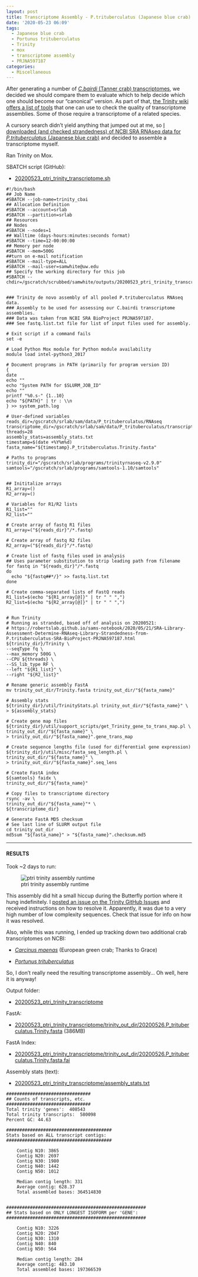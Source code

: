 ```yaml
---
layout: post
title: Transcriptome Assembly - P.trituberculatus (Japanese blue crab) NCBI SRA BioProject PRJNA597187 Data with Trinity on Mox
date: '2020-05-23 06:09'
tags:
  - Japanese blue crab
  - Portunus trituberculatus
  - Trinity
  - mox
  - transcriptome assembly
  - PRJNA597187
categories:
  - Miscellaneous
---
```

After generating a number of [_C.bairdi_ (Tanner crab) transcriptomes](https://github.com/RobertsLab/resources/wiki/Genomic-Resources#transcriptomes), we decided we should compare them to evaluate which to help decide which one should become our "canonical" version. As part of that, [the Trinity wiki offers a list of tools](https://github.com/trinityrnaseq/trinityrnaseq/wiki/Transcriptome-Assembly-Quality-Assessment) that one can use to check the quality of transcriptome assemblies. Some of those require a transcriptome of a related species.

A cursory search didn't yield anything that jumped out at me, so [I downloaded (and checked strandedness) of NCBI SRA RNAseq data for _P.trituberculatus_ (Japanese blue crab)](https://robertslab.github.io/sams-notebook/2020/05/21/SRA-Library-Assessment-Determine-RNAseq-Library-Strandedness-from-P.trituberculatus-SRA-BioProject-PRJNA597187.html) and decided to assemble a transcriptome myself.

Ran Trinity on Mox.

SBATCH script (GitHub):

- [20200523_ptri_trinity_transcriptome.sh](https://github.com/RobertsLab/sams-notebook/blob/master/sbatch_scripts/20200523_ptri_trinity_transcriptome.sh)

```shell
#!/bin/bash
## Job Name
#SBATCH --job-name=trinity_cbai
## Allocation Definition
#SBATCH --account=srlab
#SBATCH --partition=srlab
## Resources
## Nodes
#SBATCH --nodes=1
## Walltime (days-hours:minutes:seconds format)
#SBATCH --time=12-00:00:00
## Memory per node
#SBATCH --mem=500G
##turn on e-mail notification
#SBATCH --mail-type=ALL
#SBATCH --mail-user=samwhite@uw.edu
## Specify the working directory for this job
#SBATCH --chdir=/gscratch/scrubbed/samwhite/outputs/20200523_ptri_trinity_transcriptome


### Trinity de novo assembly of all pooled P.trituberculatus RNAseq data.
### Assembly to be used for assessing our C.bairdi transcriptome assemblies.
### Data was taken from NCBI SRA BioProject PRJNA597187.
### See fastq.list.txt file for list of input files used for assembly.

# Exit script if a command fails
set -e

# Load Python Mox module for Python module availability
module load intel-python3_2017

# Document programs in PATH (primarily for program version ID)
{
date
echo ""
echo "System PATH for $SLURM_JOB_ID"
echo ""
printf "%0.s-" {1..10}
echo "${PATH}" | tr : \\n
} >> system_path.log

# User-defined variables
reads_dir=/gscratch/srlab/sam/data/P_trituberculatus/RNAseq
transcriptome_dir=/gscratch/srlab/sam/data/P_trituberculatus/transcriptomes
threads=28
assembly_stats=assembly_stats.txt
timestamp=$(date +%Y%m%d)
fasta_name="${timestamp}.P_trituberculatus.Trinity.fasta"

# Paths to programs
trinity_dir="/gscratch/srlab/programs/trinityrnaseq-v2.9.0"
samtools="/gscratch/srlab/programs/samtools-1.10/samtools"


## Inititalize arrays
R1_array=()
R2_array=()

# Variables for R1/R2 lists
R1_list=""
R2_list=""

# Create array of fastq R1 files
R1_array=("${reads_dir}"/*.fastq)

# Create array of fastq R2 files
R2_array=("${reads_dir}"/*.fastq)

# Create list of fastq files used in analysis
## Uses parameter substitution to strip leading path from filename
for fastq in "${reads_dir}"/*.fastq
do
  echo "${fastq##*/}" >> fastq.list.txt
done

# Create comma-separated lists of FastQ reads
R1_list=$(echo "${R1_array[@]}" | tr " " ",")
R2_list=$(echo "${R2_array[@]}" | tr " " ",")


# Run Trinity
# Running as stranded, based off of analysis on 20200521:
# https://robertslab.github.io/sams-notebook/2020/05/21/SRA-Library-Assessment-Determine-RNAseq-Library-Strandedness-from-P.trituberculatus-SRA-BioProject-PRJNA597187.html
${trinity_dir}/Trinity \
--seqType fq \
--max_memory 500G \
--CPU ${threads} \
--SS_lib_type RF \
--left "${R1_list}" \
--right "${R2_list}"

# Rename generic assembly FastA
mv trinity_out_dir/Trinity.fasta trinity_out_dir/"${fasta_name}"

# Assembly stats
${trinity_dir}/util/TrinityStats.pl trinity_out_dir/"${fasta_name}" \
> ${assembly_stats}

# Create gene map files
${trinity_dir}/util/support_scripts/get_Trinity_gene_to_trans_map.pl \
trinity_out_dir/"${fasta_name}" \
> trinity_out_dir/"${fasta_name}".gene_trans_map

# Create sequence lengths file (used for differential gene expression)
${trinity_dir}/util/misc/fasta_seq_length.pl \
trinity_out_dir/"${fasta_name}" \
> trinity_out_dir/"${fasta_name}".seq_lens

# Create FastA index
${samtools} faidx \
trinity_out_dir/"${fasta_name}"

# Copy files to transcriptome directory
rsync -av \
trinity_out_dir/"${fasta_name}"* \
${transcriptome_dir}

# Generate FastA MD5 checksum
# See last line of SLURM output file
cd trinity_out_dir
md5sum "${fasta_name}" > "${fasta_name}".checksum.md5
```


---

#### RESULTS

Took ~2 days to run:

![ptri trinity assembly runtime](https://github.com/RobertsLab/sams-notebook/blob/master/images/screencaps/20200523_ptri_trinity_transcriptome_runtime.png?raw=true)

This assembly did hit a small hiccup during the Butterfly portion where it hung indefinitely. I [posted an issue on the Trinity GitHub Issues](https://github.com/trinityrnaseq/trinityrnaseq/issues/849) and received instructions on how to resolve it. Apparently, it was due to a very high number of low complexity sequences. Check that issue for info on how it was resolved.

Also, while this was running, I ended up tracking down two additional crab transcriptomes on NCBI:

- [_Carcinus maenas_](https://www.ncbi.nlm.nih.gov/Traces/wgs/?val=GBXE01) (European green crab; Thanks to Grace)

- [_Portunus trituberculatus_](https://www.ncbi.nlm.nih.gov/Traces/wgs/?val=GFFJ01)

So, I don't really need the resulting transcriptome assembly... Oh well, here it is anyway!

Output folder:

- [20200523_ptri_trinity_transcriptome](https://gannet.fish.washington.edu/Atumefaciens/20200523_ptri_trinity_transcriptome)

FastA:

- [20200523_ptri_trinity_transcriptome/trinity_out_dir/20200526.P_trituberculatus.Trinity.fasta](https://gannet.fish.washington.edu/Atumefaciens/20200523_ptri_trinity_transcriptome/trinity_out_dir/20200526.P_trituberculatus.Trinity.fasta) (386MB)

FastA Index:

- [20200523_ptri_trinity_transcriptome/trinity_out_dir/20200526.P_trituberculatus.Trinity.fasta.fai](https://gannet.fish.washington.edu/Atumefaciens/20200523_ptri_trinity_transcriptome/trinity_out_dir/20200526.P_trituberculatus.Trinity.fasta.fai)

Assembly stats (text):

- [20200523_ptri_trinity_transcriptome/assembly_stats.txt](https://gannet.fish.washington.edu/Atumefaciens/20200523_ptri_trinity_transcriptome/assembly_stats.txt)

```
################################
## Counts of transcripts, etc.
################################
Total trinity 'genes':	408543
Total trinity transcripts:	580098
Percent GC: 44.63

########################################
Stats based on ALL transcript contigs:
########################################

	Contig N10: 3865
	Contig N20: 2697
	Contig N30: 1980
	Contig N40: 1442
	Contig N50: 1012

	Median contig length: 331
	Average contig: 628.37
	Total assembled bases: 364514830


#####################################################
## Stats based on ONLY LONGEST ISOFORM per 'GENE':
#####################################################

	Contig N10: 3226
	Contig N20: 2047
	Contig N30: 1310
	Contig N40: 840
	Contig N50: 564

	Median contig length: 284
	Average contig: 483.10
	Total assembled bases: 197366539
  ```
